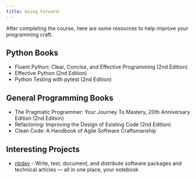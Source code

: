 ```yaml
---
title: Going Forward
---
```


After completing the course, here are some resources to help improve your programming craft.

## Python Books

- Fluent Python: Clear, Concise, and Effective Programming (2nd Edition)
- Effective Python (2nd Edition)
- Python Testing with pytest (2nd Edition)

## General Programming Books

- The Pragmatic Programmer: Your Journey To Mastery, 20th Anniversary Edition (2nd Edition)
- Refactoring: Improving the Design of Existing Code (2nd Edition)  
- Clean Code: A Handbook of Agile Software Craftsmanship

## Interesting Projects

- [nbdev](https://nbdev.fast.ai/) - Write, test, document, and distribute software packages and technical articles — all in one place, your notebook